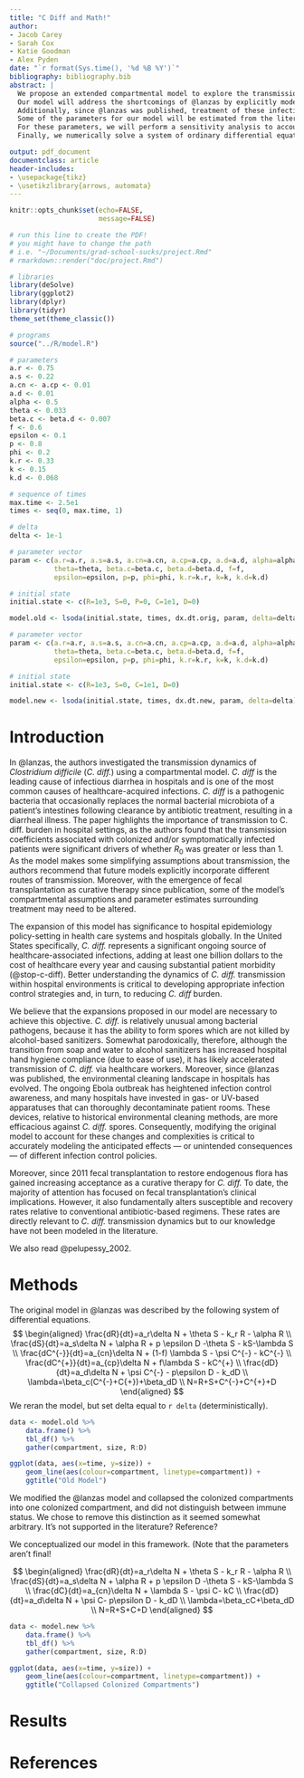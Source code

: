 ```yaml
---
title: "C Diff and Math!"
author:
- Jacob Carey
- Sarah Cox
- Katie Goodman
- Alex Pyden
date: "`r format(Sys.time(), '%d %B %Y')`"
bibliography: bibliography.bib
abstract: |
  We propose an extended compartmental model to explore the transmission dynamics of hospital-acquired _C. diff_. 
  Our model will address the shortcomings of @lanzas by explicitly modeling transmission of _C. diff_. via health care workers and via the environment. 
  Additionally, since @lanzas was published, treatment of these infections has significantly advanced and thus we will account for this innovation in our model. 
  Some of the parameters for our model will be estimated from the literature. 
  For these parameters, we will perform a sensitivity analysis to account for the uncertainty. 
  Finally, we numerically solve a system of ordinary differential equations using the R statistical package to estimate the remaining transmission and timing parameters.

output: pdf_document
documentclass: article
header-includes:
- \usepackage{tikz}
- \usetikzlibrary{arrows, automata}
---
```

\newpage

```r
knitr::opts_chunk$set(echo=FALSE,
                      message=FALSE)
```

```r
# run this line to create the PDF!
# you might have to change the path 
# i.e. "~/Documents/grad-school-sucks/project.Rmd"
# rmarkdown::render("doc/project.Rmd")
```

```r
# libraries
library(deSolve)
library(ggplot2)
library(dplyr)
library(tidyr)
theme_set(theme_classic())

# programs
source("../R/model.R")
```

```r
# parameters
a.r <- 0.75
a.s <- 0.22
a.cn <- a.cp <- 0.01
a.d <- 0.01
alpha <- 0.5
theta <- 0.033
beta.c <- beta.d <- 0.007
f <- 0.6
epsilon <- 0.1
p <- 0.8
phi <- 0.2
k.r <- 0.33
k <- 0.15
k.d <- 0.068

# sequence of times
max.time <- 2.5e1
times <- seq(0, max.time, 1) 

# delta
delta <- 1e-1
```

```r
# parameter vector
param <- c(a.r=a.r, a.s=a.s, a.cn=a.cn, a.cp=a.cp, a.d=a.d, alpha=alpha,
           theta=theta, beta.c=beta.c, beta.d=beta.d, f=f, 
           epsilon=epsilon, p=p, phi=phi, k.r=k.r, k=k, k.d=k.d)

# initial state
initial.state <- c(R=1e3, S=0, P=0, C=1e1, D=0)

model.old <- lsoda(initial.state, times, dx.dt.orig, param, delta=delta)
```

```r
# parameter vector
param <- c(a.r=a.r, a.s=a.s, a.cn=a.cn, a.cp=a.cp, a.d=a.d, alpha=alpha,
           theta=theta, beta.c=beta.c, beta.d=beta.d, f=f, 
           epsilon=epsilon, p=p, phi=phi, k.r=k.r, k=k, k.d=k.d)

# initial state
initial.state <- c(R=1e3, S=0, C=1e1, D=0)

model.new <- lsoda(initial.state, times, dx.dt.new, param, delta=delta)
```

# Introduction
In @lanzas, the authors investigated the transmission dynamics of _Clostridium difficile_ (_C. diff._) using a compartmental model.
_C. diff_ is the leading cause of infectious diarrhea in hospitals and is one of the most common causes of healthcare-acquired infections.
_C. diff_ is a pathogenic bacteria that occasionally replaces the normal bacterial microbiota of a patient’s intestines following clearance by antibiotic treatment, resulting in a diarrheal illness.
The paper highlights the importance of transmission to C. diff. burden in hospital settings, as the authors found that the transmission coefficients associated with colonized and/or symptomatically infected patients were significant drivers of whether $R_0$ was greater or less than 1.
As the model makes some simplifying assumptions about transmission, the authors recommend that future models explicitly incorporate different routes of transmission.
Moreover, with the emergence of fecal transplantation as curative therapy since publication, some of the model’s compartmental assumptions and parameter estimates surrounding treatment may need to be altered.

The expansion of this model has significance to hospital epidemiology policy-setting in health care systems and hospitals globally.
In the United States specifically, _C. diff._ represents a significant ongoing source of healthcare-associated infections, adding at least one billion dollars to the cost of healthcare every year and causing substantial patient morbidity (@stop-c-diff).
Better understanding the dynamics of _C. diff._ transmission within hospital environments is critical to developing appropriate infection control strategies and, in turn, to reducing _C. diff_ burden.

We believe that the expansions proposed in our model are necessary to achieve this objective.
_C. diff._ is relatively unusual among bacterial pathogens, because it has the ability to form spores which are not killed by alcohol-based sanitizers.
Somewhat parodoxically, therefore, although the transition from soap and water to alcohol sanitizers has increased hospital hand hygiene compliance (due to ease of use), it has likely accelerated transmission of _C. diff._ via healthcare workers.
Moreover, since @lanzas was published, the environmental cleaning landscape in hospitals has evolved.
The ongoing Ebola outbreak has heightened infection control awareness, and many hospitals have invested in gas- or UV-based apparatuses that can thoroughly decontaminate patient rooms.
These devices, relative to historical environmental cleaning methods, are more efficacious against _C. diff._ spores.
Consequently, modifying the original model to account for these changes and complexities is critical to accurately modeling the anticipated effects — or unintended consequences — of different infection control policies.

Moreover, since 2011 fecal transplantation to restore endogenous flora has gained increasing acceptance as a curative therapy for _C. diff._
To date, the majority of attention has focused on fecal transplantation’s clinical implications.
However, it also fundamentally alters susceptible and recovery rates relative to conventional antibiotic-based regimens.
These rates are directly relevant to _C. diff._ transmission dynamics but to our knowledge have not been modeled in the literature.

We also read @pelupessy_2002.

# Methods

The original model in @lanzas was described by the following system of differential equations.
$$
\begin{aligned}
\frac{dR}{dt}=a_r\delta N + \theta S - k_r R - \alpha R \\
\frac{dS}{dt}=a_s\delta N + \alpha R + p \epsilon D -\theta S - kS-\lambda S \\
\frac{dC^{-}}{dt}=a_{cn}\delta N + (1-f) \lambda S - \psi C^{-} - kC^{-} \\
\frac{dC^{+}}{dt}=a_{cp}\delta N + f\lambda S - kC^{+} \\
\frac{dD}{dt}=a_d\delta N + \psi C^{-} - p\epsilon D - k_dD \\
\lambda=\beta_c(C^{-}+C{+})+\beta_dD \\
N=R+S+C^{-}+C^{+}+D
\end{aligned}
$$
We reran the model, but set delta equal to `r delta` (deterministically).

```r
data <- model.old %>% 
    data.frame() %>%
    tbl_df() %>%
    gather(compartment, size, R:D)

ggplot(data, aes(x=time, y=size)) +
    geom_line(aes(colour=compartment, linetype=compartment)) +
    ggtitle("Old Model")
```

We modified the @lanzas model and collapsed the colonized compartments into one colonized compartment, and did not distinguish between immune status. We chose to remove this distinction as it seemed somewhat arbitrary. It's not supported in the literature? Reference?

\newpage

We conceptualized our model in this framework. (Note that the parameters aren't final!

\begin{center}
    \begin{tikzpicture}[
        > = stealth, % arrow head style
        auto,
        node distance = 3cm, % distance between nodes
        semithick % line style
        ]

        \tikzstyle{every state}=[
            draw = black,
            thick,
            fill = white,
            minimum size = 4mm
        ]

        \node[state] (R) {Resistant};
        \node[state] (S) [below of=R] {Susceptible};
        \node[state] (C) [below of=S] {Colonized};
        \node[state] (D) [right of=S] {Diseased};

        \path[->] (R) edge node {$\alpha$} (S);
        \path[->] (S) edge node {$\beta$} (R);
        \path[->] (S) edge node {$\gamma$} (C);
        \path[->] (C) edge node {$\epsilon$} (D);
        \path[->] (D) edge node {$\theta$} (S);

    \end{tikzpicture}
\end{center}

$$
\begin{aligned}
\frac{dR}{dt}=a_r\delta N + \theta S - k_r R - \alpha R \\
\frac{dS}{dt}=a_s\delta N + \alpha R + p \epsilon D -\theta S - kS-\lambda S \\
\frac{dC}{dt}=a_{cn}\delta N + \lambda S - \psi C- kC \\
\frac{dD}{dt}=a_d\delta N + \psi C- p\epsilon D - k_dD \\
\lambda=\beta_cC+\beta_dD \\
N=R+S+C+D
\end{aligned}
$$

```r
data <- model.new %>% 
    data.frame() %>%
    tbl_df() %>%
    gather(compartment, size, R:D)

ggplot(data, aes(x=time, y=size)) +
    geom_line(aes(colour=compartment, linetype=compartment)) +
    ggtitle("Collapsed Colonized Compartments")
```

# Results

# References
